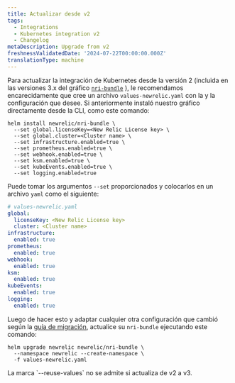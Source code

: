 ```yaml
---
title: Actualizar desde v2
tags:
  - Integrations
  - Kubernetes integration v2
  - Changelog
metaDescription: Upgrade from v2
freshnessValidatedDate: '2024-07-22T00:00:00.000Z'
translationType: machine
---
```


Para actualizar la integración de Kubernetes desde la versión 2 (incluida en las versiones 3.x del gráfico [`nri-bundle`](https://github.com/newrelic/helm-charts/tree/master/charts/nri-bundle) ), le recomendamos encarecidamente que cree un archivo `values-newrelic.yaml` con la <InlinePopover type="licenseKey"/>y la configuración que desee. Si anteriormente instaló nuestro gráfico directamente desde la CLI, como este comando:

```shell
helm install newrelic/nri-bundle \
  --set global.licenseKey=<New Relic License key> \
  --set global.cluster=<Cluster name> \
  --set infrastructure.enabled=true \
  --set prometheus.enabled=true \
  --set webhook.enabled=true \
  --set ksm.enabled=true \
  --set kubeEvents.enabled=true \
  --set logging.enabled=true
```

Puede tomar los argumentos `--set` proporcionados y colocarlos en un archivo `yaml` como el siguiente:

```yaml
# values-newrelic.yaml
global:
  licenseKey: <New Relic License key>
  cluster: <Cluster name>
infrastructure:
  enabled: true
prometheus:
  enabled: true
webhook:
  enabled: true
ksm:
  enabled: true
kubeEvents:
  enabled: true
logging:
  enabled: true
```

Luego de hacer esto y adaptar cualquier otra configuración que cambió según la [guía de migración](/docs/kubernetes-pixie/kubernetes-integration/advanced-configuration/k8s-version2/changes-since-v3/#migration-guide), actualice su `nri-bundle` ejecutando este comando:

```shell
helm upgrade newrelic newrelic/nri-bundle \
  --namespace newrelic --create-namespace \
  -f values-newrelic.yaml
```

<Callout variant="important">
  La marca `--reuse-values` no se admite si actualiza de v2 a v3.
</Callout>